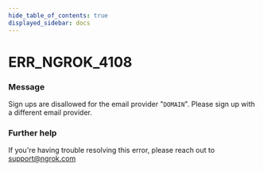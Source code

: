 ```yaml
---
hide_table_of_contents: true
displayed_sidebar: docs
---
```



# ERR_NGROK_4108

### Message

Sign ups are disallowed for the email provider "`DOMAIN`". Please sign up with a different email provider.

<ErrorDetails error="err_ngrok_4108" />

### Further help

If you're having trouble resolving this error, please reach out to [support@ngrok.com](mailto:support@ngrok.com?subject=Help%20with%20ERR_NGROK_4108)
